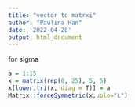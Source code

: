 ```yaml
---
title: "vector to matrxi"
author: "Paulina Han"
date: '2022-04-28'
output: html_document
---
```


 for sigma
```r
a = 1:15
x = matrix(rep(0, 25), 5, 5)
x[lower.tri(x, diag = T)] = a
Matrix::forceSymmetric(x,uplo="L")
```

